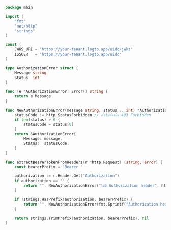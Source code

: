 ```go title="auth_middleware.go"
package main

import (
    "fmt"
    "net/http"
    "strings"
)

const (
    JWKS_URI = "https://your-tenant.logto.app/oidc/jwks"
    ISSUER   = "https://your-tenant.logto.app/oidc"
)

type AuthorizationError struct {
    Message string
    Status  int
}

func (e *AuthorizationError) Error() string {
    return e.Message
}

func NewAuthorizationError(message string, status ...int) *AuthorizationError {
    statusCode := http.StatusForbidden // ค่าเริ่มต้นเป็น 403 Forbidden
    if len(status) > 0 {
        statusCode = status[0]
    }
    return &AuthorizationError{
        Message: message,
        Status:  statusCode,
    }
}

func extractBearerTokenFromHeaders(r *http.Request) (string, error) {
    const bearerPrefix = "Bearer "

    authorization := r.Header.Get("Authorization")
    if authorization == "" {
        return "", NewAuthorizationError("ไม่มี Authorization header", http.StatusUnauthorized)
    }

    if !strings.HasPrefix(authorization, bearerPrefix) {
        return "", NewAuthorizationError(fmt.Sprintf("Authorization header ต้องขึ้นต้นด้วย \"%s\"", bearerPrefix), http.StatusUnauthorized)
    }

    return strings.TrimPrefix(authorization, bearerPrefix), nil
}
```
